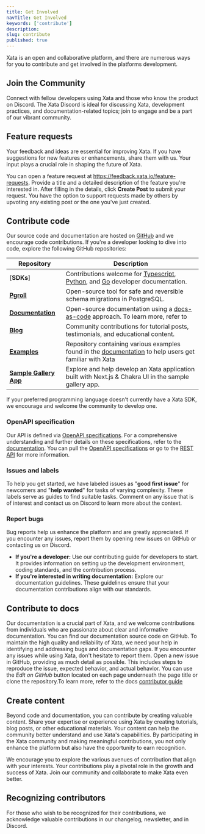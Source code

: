 ```yaml
---
title: Get Involved
navTitle: Get Involved
keywords: ['contribute']
description:
slug: contribute
published: true
---
```


Xata is an open and collaborative platform, and there are numerous ways for you to contribute and get involved in the platforms development.

## Join the Community

Connect with fellow developers using Xata and those who know the product on Discord. The Xata Discord is ideal for discussing Xata, development practices, and documentation-related topics; join to engage and be a part of our vibrant community.

## Feature requests

Your feedback and ideas are essential for improving Xata. If you have suggestions for new features or enhancements, share them with us. Your input plays a crucial role in shaping the future of Xata.

You can open a feature request at https://feedback.xata.io/feature-requests. Provide a title and a detailed description of the feature you're interested in. After filling in the details, click **Create Post** to submit your request. You have the option to support requests made by others by upvoting any existing post or the one you've just created.

## Contribute code

Our source code and documentation are hosted on [GitHub](https://github.com/xataio) and we encourage code contributions. If you're a developer looking to dive into code, explore the following GitHub repositories:

| Repository                                                             | Description                                                                                                                                                                                           |
| ---------------------------------------------------------------------- | ----------------------------------------------------------------------------------------------------------------------------------------------------------------------------------------------------- |
| \[**SDKs**]                                                            | Contributions welcome for [Typescript](https://github.com/xataio/sdk-typescript), [Python](https://github.com/xataio/sdk-python), and [Go](https://github.com/xataio/sdk-go) developer documentation. |
| [**Pgroll**](https://github.com/xataio/pgroll)                         | Open-source tool for safe and reversible schema migrations in PostgreSQL.                                                                                                                             |
| [**Documentation**](https://github.com/xataio/mdx-docs)                | Open-source documentation using a [docs-as-code](https://www.writethedocs.org/guide/docs-as-code/) approach. To learn more, refer to                                                                  |
| [**Blog**](https://github.com/xataio/blog)                             | Community contributions for tutorial posts, testimonials, and educational content.                                                                                                                    |
| [**Examples**](https://github.com/xataio/examples)                     | Repository containing various examples found in the [documentation](/docs/examples/) to help users get familiar with Xata                                                                             |
| [**Sample Gallery App**](https://github.com/xataio/sample-gallery-app) | Explore and help develop an Xata application built with Next.js & Chakra UI in the sample gallery app.                                                                                                |

If your preferred programming language doesn't currently have a Xata SDK, we encourage and welcome the community to develop one.

### OpenAPI specification

Our API is defined via [OpenAPI specifications](https://github.com/OAI/OpenAPI-Specification). For a comprehensive understanding and further details on these specifications, refer to the [documentation](/docs/rest-api/contexts).
You can pull the [OpenAPI specifications](/docs/rest-api/contexts#openapi-specifications) or go to the [REST API](/docs/api-reference/user#get-user-details) for more information.

### Issues and labels

To help you get started, we have labeled issues as "**good first issue**" for newcomers and "**help wanted**" for tasks of varying complexity. These labels serve as guides to find suitable tasks. Comment on any issue that is of interest and contact us on Discord to learn more about the context.

### Report bugs

Bug reports help us enhance the platform and are greatly appreciated. If you encounter any issues, report them by opening new issues on GitHub or contacting us on Discord.

- **If you're a developer:** Use our contributing guide for developers to start. It provides information on setting up the development environment, coding standards, and the contribution process.
- **If you're interested in writing documentation:** Explore our documentation guidelines. These guidelines ensure that your documentation contributions align with our standards.

## Contribute to docs

Our documentation is a crucial part of Xata, and we welcome contributions from individuals who are passionate about clear and informative documentation. You can find our documentation source code on GitHub.
To maintain the high quality and reliability of Xata, we need your help in identifying and addressing bugs and documentation gaps. If you encounter any issues while using Xata, don't hesitate to report them. Open a new issue in GitHub, providing as much detail as possible. This includes steps to reproduce the issue, expected behavior, and actual behavior. You can use the _Edit on GitHub_ button located on each page underneath the page title or clone the repository.To learn more, refer to the docs [contributor guide]()

## Create content

Beyond code and documentation, you can contribute by creating valuable content. Share your expertise or experience using Xata by creating tutorials, blog posts, or other educational materials. Your content can help the community better understand and use Xata's capabilities.
By participating in the Xata community and making meaningful contributions, you not only enhance the platform but also have the opportunity to earn recognition.

We encourage you to explore the various avenues of contribution that align with your interests. Your contributions play a pivotal role in the growth and success of Xata. Join our community and collaborate to make Xata even better.

## Recognizing contributors

For those who wish to be recognized for their contributions, we acknowledge valuable contributions in our changelog, newsletter, and in Discord.

